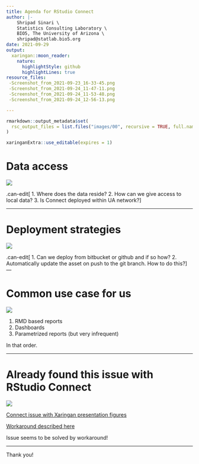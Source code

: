 ```yaml
---
title: Agenda for RStudio Connect
author: |-
    Shripad Sinari \
    Statistics Consulting Laboratory \
    BIO5, The University of Arizona \
    shripad@statlab.bio5.org
date: 2021-09-29
output:
  xaringan::moon_reader:
    nature:
      highlightStyle: github
      highlightLines: true
resource_files:
 -Screenshot_from_2021-09-23_16-33-45.png
 -Screenshot_from_2021-09-24_11-47-11.png
 -Screenshot_from_2021-09-24_11-53-48.png
 -Screenshot_from_2021-09-24_12-56-13.png

---
```


```r
rmarkdown::output_metadata$set(
  rsc_output_files = list.files("images/00", recursive = TRUE, full.names = TRUE)
)
```

```r
xaringanExtra::use_editable(expires = 1)
```

# Data access

<style>
.red   { color: red      }
.blue  { color: blue   }
.small { font-size: 70%  }
.remark-slide-content > h1 {
  font-size: 30px;
  margin-top: -15px;
}
</style>

![](Screenshot_from_2021-09-23_16-33-45.png)

.can-edit[
1. Where does the data reside?
2. How can we give access to local data?
3. Is Connect deployed within UA network?
]

---

# Deployment strategies

![](Screenshot_from_2021-09-24_11-47-11.png)

.can-edit[
1. Can we deploy from bitbucket or github and if so how?
2. Automatically update the asset on push to the git branch. How to do this?
]
---

# Common use case for us

![](Screenshot_from_2021-09-24_11-53-48.png)

1. RMD based reports
2. Dashboards
3. Parametrized reports (but very infrequent)

In that order.

---

# Already found this issue with RStudio Connect

![](Screenshot_from_2021-09-24_12-56-13.png)

[Connect issue with Xaringan presentation figures](https://github.com/yihui/xaringan/issues/106#issue-292804953)

[Workaround described here](https://github.com/yihui/xaringan/issues/106#issuecomment-474921723)

Issue seems to be solved by workaround!

---

Thank you!




